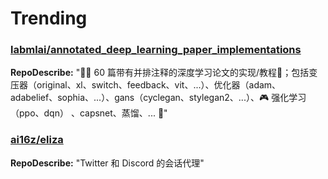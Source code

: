 
# Trending

### [labmlai/annotated_deep_learning_paper_implementations](https://github.com/labmlai/annotated_deep_learning_paper_implementations)
**RepoDescribe:** "🧑‍🏫 60 篇带有并排注释的深度学习论文的实现/教程📝；包括变压器（original、xl、switch、feedback、vit、...）、优化器（adam、adabelief、sophia、...）、gans（cyclegan、stylegan2、...）、🎮 强化学习（ppo、dqn） 、capsnet、蒸馏、... 🧠"
  

### [ai16z/eliza](https://github.com/ai16z/eliza)
**RepoDescribe:** "Twitter 和 Discord 的会话代理"
  